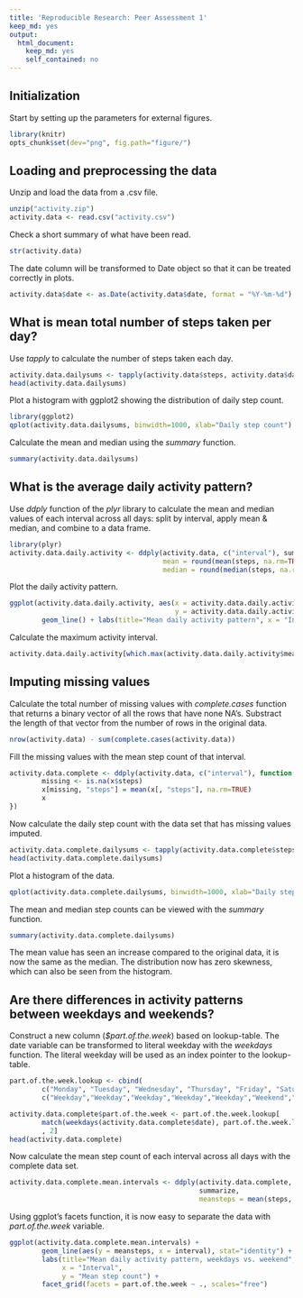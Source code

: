 ```yaml
---
title: 'Reproducible Research: Peer Assessment 1'
keep_md: yes
output: 
  html_document: 
    keep_md: yes
    self_contained: no
---
```

## Initialization
Start by setting up the parameters for external figures.
```r
library(knitr)
opts_chunk$set(dev="png", fig.path="figure/")
```
## Loading and preprocessing the data
Unzip and load the data from a .csv file.

```r
unzip("activity.zip")
activity.data <- read.csv("activity.csv")
```

Check a short summary of what have been read.
```r
str(activity.data)
```


The date column will be transformed to Date object so that it can be treated correctly in plots.
```r
activity.data$date <- as.Date(activity.data$date, format = "%Y-%m-%d")
```



## What is mean total number of steps taken per day?
Use *tapply* to calculate the number of steps taken each day.
```r
activity.data.dailysums <- tapply(activity.data$steps, activity.data$date, sum, na.rm = TRUE)
head(activity.data.dailysums)
```

Plot a histogram with ggplot2 showing the distribution of daily step count.
```r
library(ggplot2)
qplot(activity.data.dailysums, binwidth=1000, xlab="Daily step count")

```


Calculate the mean and median using the *summary* function.
```r
summary(activity.data.dailysums)

```




## What is the average daily activity pattern?

Use *ddply* function of the *plyr* library to calculate the mean and median values of each interval across all days: split by interval, apply mean & median, and combine to a data frame.

```r
library(plyr)
activity.data.daily.activity <- ddply(activity.data, c("interval"), summarize,
                                      mean = round(mean(steps, na.rm=TRUE), 2),
                                      median = round(median(steps, na.rm=TRUE), 2))
```

Plot the daily activity pattern.

```r
ggplot(activity.data.daily.activity, aes(x = activity.data.daily.activity$interval,
                                         y = activity.data.daily.activity$mean)) +
        geom_line() + labs(title="Mean daily activity pattern", x = "Interval", y = "Mean step count")

```

Calculate the maximum activity interval.

```r
activity.data.daily.activity[which.max(activity.data.daily.activity$mean), "interval"]

```


## Imputing missing values
Calculate the total number of missing values with *complete.cases* function that returns a binary vector of all the rows that have none NA's. Substract the length of that vector from the number of rows in the original data.

```r
nrow(activity.data) - sum(complete.cases(activity.data))
```

Fill the missing values with the mean step count of that interval.
```r
activity.data.complete <- ddply(activity.data, c("interval"), function(x) {
        missing <- is.na(x$steps)
        x[missing, "steps"] = mean(x[, "steps"], na.rm=TRUE)
        x
})

```

Now calculate the daily step count with the data set that has missing values imputed.

```r
activity.data.complete.dailysums <- tapply(activity.data.complete$steps, activity.data.complete$date, sum, na.rm = TRUE)
head(activity.data.complete.dailysums)
```
Plot a histogram of the data.
```r
qplot(activity.data.complete.dailysums, binwidth=1000, xlab="Daily step count")
```
The mean and median step counts can be viewed with the *summary* function.
```r
summary(activity.data.complete.dailysums)
```
The mean value has seen an increase compared to the original data, it is now the same as the median. The distribution now has zero skewness, which can also be seen from the histogram.


## Are there differences in activity patterns between weekdays and weekends?
Construct a new column (*$part.of.the.week*) based on lookup-table. The date variable can be transformed to literal weekday with the *weekdays* function. The literal weekday will be used as an index pointer to the lookup-table.
```r
part.of.the.week.lookup <- cbind(
        c("Monday", "Tuesday", "Wednesday", "Thursday", "Friday", "Saturday", "Sunday"),
        c("Weekday","Weekday","Weekday","Weekday","Weekday","Weekend","Weekend"))

activity.data.complete$part.of.the.week <- part.of.the.week.lookup[
        match(weekdays(activity.data.complete$date), part.of.the.week.lookup[,1])
        , 2]
head(activity.data.complete)
```
Now calculate the mean step count of each interval across all days with the complete data set.
```r
activity.data.complete.mean.intervals <- ddply(activity.data.complete, c( "interval", "part.of.the.week"),
                                               summarize,
                                               meansteps = mean(steps, na.rm = TRUE))
```
Using ggplot's facets function, it is now easy to separate the data with *part.of.the.week* variable.
```r
ggplot(activity.data.complete.mean.intervals) + 
        geom_line(aes(y = meansteps, x = interval), stat="identity") +
        labs(title="Mean daily activity pattern, weekdays vs. weekend", 
             x = "Interval", 
             y = "Mean step count") +
        facet_grid(facets = part.of.the.week ~ ., scales="free")
```
